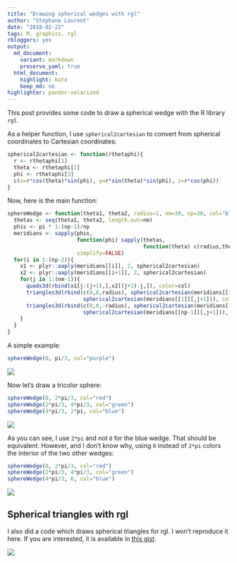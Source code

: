 ```yaml
---
title: "Drawing spherical wedges with rgl"
author: "Stéphane Laurent"
date: "2018-02-22"
tags: R, graphics, rgl
rbloggers: yes
output:
  md_document:
    variant: markdown
    preserve_yaml: true
  html_document:
    highlight: kate
    keep_md: no
highlighter: pandoc-solarized
---
```



This post provides some code to draw a spherical wedge with the R library `rgl`. 

As a helper function, I use `spherical2cartesian` to convert from spherical 
coordinates to Cartesian coordinates:

```r
spherical2cartesian <- function(rthetaphi){
  r <- rthetaphi[1]
  theta <- rthetaphi[2]
  phi <- rthetaphi[3]
  c(x=r*cos(theta)*sin(phi), y=r*sin(theta)*sin(phi), z=r*cos(phi))
}
```

Now, here is the main function:

```r
sphereWedge <- function(theta1, theta2, radius=1, nm=30, np=30, col="blue"){
  thetas <- seq(theta1, theta2, length.out=nm)
  phis <- pi * 1:(np-1)/np
  meridians <- sapply(phis, 
                      function(phi) sapply(thetas, 
                                           function(theta) c(radius,theta,phi)), 
                      simplify=FALSE)
  for(i in 1:(np-2)){
    x1 <- plyr::aaply(meridians[[i]], 2, spherical2cartesian)
    x2 <- plyr::aaply(meridians[[i+1]], 2, spherical2cartesian)
    for(j in 1:(nm-1)){
      quads3d(rbind(x1[j:(j+1),],x2[(j+1):j,]), color=col)
      triangles3d(rbind(c(0,0,radius), spherical2cartesian(meridians[[1]][,j]), 
                        spherical2cartesian(meridians[[1]][,j+1])), color=col)
      triangles3d(rbind(c(0,0,-radius), spherical2cartesian(meridians[[np-1]][,j]), 
                        spherical2cartesian(meridians[[np-1]][,j+1])), color=col)
    }
  }
}
```

A simple example:

```r
sphereWedge(0, pi/3, col="purple")
```

![](figures/wedge1.png)


Now let's draw a tricolor sphere:

```r
sphereWedge(0, 2*pi/3, col="red")
sphereWedge(2*pi/3, 4*pi/3, col="green")
sphereWedge(4*pi/3, 2*pi, col="blue")
```

![](figures/wedge2.png)

As you can see, I use `2*pi` and not `0` for the blue wedge. That should be 
equivalent. However, and I don't know why, using `0` instead of `2*pi` colors 
the interior of the two other wedges:

```r
sphereWedge(0, 2*pi/3, col="red")
sphereWedge(2*pi/3, 4*pi/3, col="green")
sphereWedge(4*pi/3, 0, col="blue")
```

![](figures/wedge3.png)


## Spherical triangles with rgl

I also did a code which draws spherical triangles for rgl. I won't reproduce it 
here. If you are interested, it is available in 
[this gist](https://gist.github.com/stla/1cd2c0b3c4db4898f7132003e2ed2766).

![](figures/triangulatedSphere.png)
